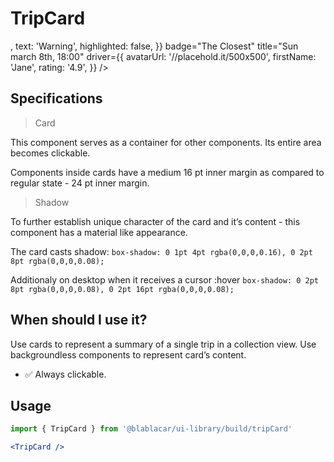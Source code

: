 

<Meta title="Widgets|TripCard" />

# **TripCard**

<Preview>
  <Story name="Default">
    <TripCard
      aria-label="Pick-up point: Paris, Drop-off point: Bordeaux, Departure time: 09:00, warning"
      href="/"
      itinerary={[
        {
          mainLabel: 'Paris',
          subLabel: 'Porte de Vincennes',
          time: '09:00',
          isoDate: '2017-12-11T09:00',
          distanceFromPoint: '1,5km',
        },
        {
          mainLabel: 'Bordeaux',
          subLabel: 'Gare Bordeaux Saint-Jean',
          time: '12:00',
          isoDate: '2017-12-11T12:00',
          distanceFromPoint: '8km',
        },
      ]}
      price="8,00€"
      flags={{
        ladiesOnly: true,
        aloneInTheBack: true,
        maxTwo: true,
        autoApproval: true,
      }}
      titles={{
        ladiesOnly: 'Ladies Only',
        aloneInTheBack: 'Alone in the back',
        maxTwo: 'Max 2 in the back',
        autoApproval: 'Auto approval',
      }}
      metaUrl="Meta URL"
      statusInformation={{
        icon: <WarningIcon />,
        text: 'Warning',
        highlighted: false,
      }}
      badge="The Closest"
      title="Sun march 8th, 18:00"
      driver={{
          avatarUrl: '//placehold.it/500x500',
            firstName: 'Jane',
            rating: '4.9',
        }}
    />
  </Story>
</Preview>

## Specifications

> Card

This component serves as a container for other components. Its entire area becomes clickable.

Components inside cards have a medium 16 pt inner margin as compared to regular state - 24 pt inner margin.

> Shadow

To further establish unique character of the card and it’s content - this component has a material like appearance.

The card casts shadow:
`box-shadow: 0 1pt 4pt rgba(0,0,0,0.16), 0 2pt 8pt rgba(0,0,0,0.08);`

Additionaly on desktop when it receives a cursor :hover
`box-shadow: 0 2pt 8pt rgba(0,0,0,0.08), 0 2pt 16pt rgba(0,0,0,0.08);`

## When should I use it?

Use cards to represent a summary of a single trip in a collection view.
Use backgroundless components to represent card’s content.

- ✅ Always clickable.

## Usage

```jsx
import { TripCard } from '@blablacar/ui-library/build/tripCard'

<TripCard />
```

<Props of={TripCard} />
